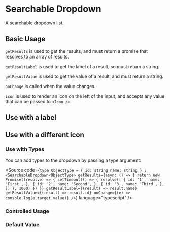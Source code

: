 
<Meta of={SearchableDropdownStories} />

# Searchable Dropdown

A searchable dropdown list.

<ArgsTable of={SearchableDropdown} />

## Basic Usage

<Canvas of={SearchableDropdownStories.BasicUsage} />

`getResults` is used to get the results, and must return a promise that resolves to an array of results.

`getResultLabel` is used to get the label of a result, so must return a string.

`getResultValue` is used to get the value of a result, and must return a string.

`onChange` is called when the value changes.

`icon` is used to render an icon on the left of the input, and accepts any value that can be passed to `<Icon />`.

## Use with a label

<Canvas of={SearchableDropdownStories.UseWithALabel} />

## Use with a different icon

<Canvas of={SearchableDropdownStories.UseWithAnIcon} />

### Use with Types

You can add types to the dropdown by passing a type argument:

<Source code={`
type ObjectType = {
  id: string
  name: string
}
;<SearchableDropdown<ObjectType>
  getResults={async () => {
    return new Promise((resolve) => {
      setTimeout(() => {
        resolve([
          {
            id: '1',
            name: 'First',
          },
          {
            id: '2',
            name: 'Second',
          },
          {
            id: '3',
            name: 'Third',
          },
        ])
      }, 1000)
    })
  }}
  getResultLabel={(result) => result.name}
  getResultValue={(result) => result.id}
  onChange={(e) => console.log(e.target.value)}
/>
`} language="typescript" />

### Controlled Usage

<ArgsTable of={ControlledSearchableDropdown} />

<Canvas of={SearchableDropdownStories.ControlledUsage} />

### Default Value

<Canvas of={SearchableDropdownStories.DefaultValue} />

<RenderHtmlMarkup component="SearchableDropdown" story="Controlled Usage" />
